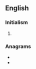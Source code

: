 {{also|Naia|naia}}
==English==

===Initialism===
{{rfc-header|Initialism}}
{{head|en|initialism}}

# {{w|National Association of Intercollegiate Athletics}}

===Anagrams===
* {{l|en|IANA}}
* {{l|en|naai}}